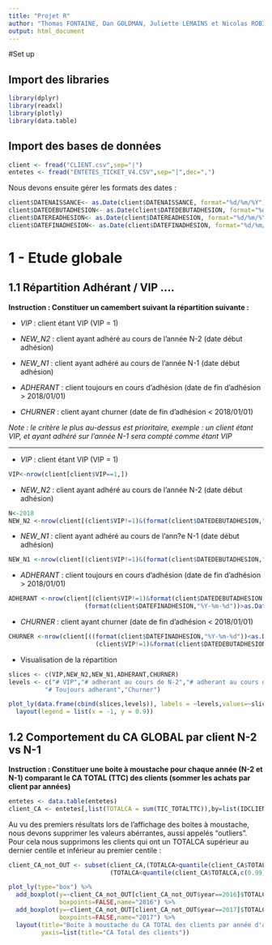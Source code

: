 ```yaml
---
title: "Projet R"
author: "Thomas FONTAINE, Dan GOLDMAN, Juliette LEMAINS et Nicolas ROBIN"
output: html_document
---
```


 
#Set up 

## Import des libraries

```r
library(dplyr)
library(readxl)
library(plotly)
library(data.table)
```

## Import des bases de données

```r
client <- fread("CLIENT.csv",sep="|")
entetes <- fread("ENTETES_TICKET_V4.CSV",sep="|",dec=",")
```
Nous devons ensuite gérer les formats des dates :
```r
client$DATENAISSANCE<- as.Date(client$DATENAISSANCE, format="%d/%m/%Y")
client$DATEDEBUTADHESION<- as.Date(client$DATEDEBUTADHESION, format="%d/%m/%Y")
client$DATEREADHESION<- as.Date(client$DATEREADHESION, format="%d/%m/%Y")
client$DATEFINADHESION<- as.Date(client$DATEFINADHESION, format="%d/%m/%Y")
```

# 1 - Etude globale
## 1.1	Répartition Adhérant / VIP ....

**Instruction : Constituer un camembert suivant la répartition suivante :**

*	*VIP* : client étant VIP (VIP = 1)

*	*NEW_N2* : client ayant adhéré au cours de l'année N-2 (date début adhésion)

*	*NEW_N1* : client ayant adhéré au cours de l'année N-1 (date début adhésion)

*	*ADHERANT* : client toujours en cours d'adhésion (date de fin d'adhésion > 2018/01/01)

*	*CHURNER* : client ayant churner (date de fin d'adhésion < 2018/01/01)


*Note : le critère le plus au-dessus est prioritaire, exemple : un client étant VIP, et ayant adhéré sur l'année N-1 sera compté comme étant VIP* 

------

* *VIP* : client étant VIP (VIP = 1)
```r
VIP<-nrow(client[client$VIP==1,])
```

* *NEW_N2* : client ayant adhéré au cours de l'année N-2 (date début adhésion)
```r
N<-2018
NEW_N2 <-nrow(client[(client$VIP!=1)&(format(client$DATEDEBUTADHESION,"%Y")==(N-2)),])
```

* *NEW_N1* : client ayant adhéré au cours de l'ann?e N-1 (date début adhésion)
```r
NEW_N1 <-nrow(client[(client$VIP!=1)&(format(client$DATEDEBUTADHESION,"%Y")==(N-1)),])
```

* *ADHERANT* : client toujours en cours d'adhésion (date de fin d'adhésion > 2018/01/01)
```r
ADHERANT <-nrow(client[(client$VIP!=1)&format(client$DATEDEBUTADHESION,"%Y")<(N-2)&
                     (format(client$DATEFINADHESION,"%Y-%m-%d"))>as.Date("2018-01-01"),])
```

* *CHURNER* : client ayant churner (date de fin d'adhésion < 2018/01/01)
```r
CHURNER <-nrow(client[((format(client$DATEFINADHESION,"%Y-%m-%d"))<as.Date("2018-01-01"))&
                        (client$VIP!=1)&format(client$DATEDEBUTADHESION,"%Y")<(N-2),])
```
* Visualisation de la répartition
```r
slices <- c(VIP,NEW_N2,NEW_N1,ADHERANT,CHURNER)
levels <- c("# VIP","# adherant au cours de N-2","# adherant au cours de N-1",
          "# Toujours adherant","Churner")

plot_ly(data.frame(cbind(slices,levels)), labels = ~levels,values=~slices, type="pie")%>%
  layout(legend = list(x = -1, y = 0.9))
```

## 1.2 Comportement du CA GLOBAL par client N-2 vs N-1

**Instruction : Constituer une boite à moustache pour chaque année (N-2 et N-1) comparant le CA TOTAL (TTC) des clients (sommer les achats par client par années)**

```r
entetes <- data.table(entetes)
client_CA <- entetes[,list(TOTALCA = sum(TIC_TOTALTTC)),by=list(IDCLIENT,year(TIC_DATE))]
```

Au vu des premiers résultats lors de l'affichage des boites à moustache, nous devons supprimer les valeurs abérrantes, aussi appelés "outliers". Pour cela nous supprimons les clients qui ont un TOTALCA supérieur au dernier centile et inférieur au premier centile :

```r
client_CA_not_OUT <- subset(client_CA,(TOTALCA>quantile(client_CA$TOTALCA,c(0.01)))&
                            (TOTALCA<quantile(client_CA$TOTALCA,c(0.99))))

plot_ly(type="box") %>%
  add_boxplot(y=~client_CA_not_OUT[client_CA_not_OUT$year==2016]$TOTALCA,
              boxpoints=FALSE,name="2016") %>%
  add_boxplot(y=~client_CA_not_OUT[client_CA_not_OUT$year==2017]$TOTALCA,
              boxpoints=FALSE,name="2017") %>%
  layout(title="Boite à moustache du CA TOTAL des clients par année d'achat",
         yaxis=list(title="CA Total des clients"))
```
